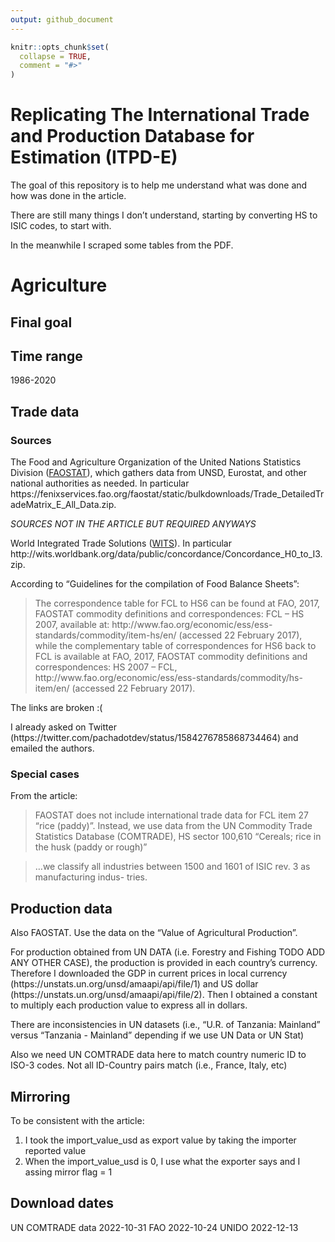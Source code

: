 ```yaml
---
output: github_document
---
```


<!-- README.md is generated from README.Rmd. Please edit that file -->

```r
knitr::opts_chunk$set(
  collapse = TRUE,
  comment = "#>"
)
```

# Replicating The International Trade and Production Database for Estimation (ITPD-E)

<!-- badges: start -->
<!-- badges: end -->

The goal of this repository is to help me understand what was done and how was done in the article.

There are still many things I don't understand, starting by converting HS to ISIC codes, to start with.

In the meanwhile I scraped some tables from the PDF.

# Agriculture

## Final goal

## Time range

1986-2020

## Trade data

### Sources

The Food and Agriculture Organization of the United Nations Statistics Division ([FAOSTAT](https://www.fao.org/faostat/en/#data/TM)), which gathers data from UNSD, Eurostat, and other national authorities as needed. In particular https://fenixservices.fao.org/faostat/static/bulkdownloads/Trade_DetailedTradeMatrix_E_All_Data.zip.

*SOURCES NOT IN THE ARTICLE BUT REQUIRED ANYWAYS*

World Integrated Trade Solutions ([WITS](https://wits.worldbank.org/product_concordance.html)). In particular http://wits.worldbank.org/data/public/concordance/Concordance_H0_to_I3.zip.

According to "Guidelines for the compilation of Food Balance Sheets":

> The correspondence table for FCL to HS6 can be found at FAO, 2017, FAOSTAT commodity definitions and correspondences: FCL – HS 2007, available at: http://www.fao.org/economic/ess/ess-standards/commodity/item-hs/en/ (accessed 22 February 2017), while the complementary table of correspondences for HS6 back to FCL is available at FAO, 2017, FAOSTAT commodity definitions and correspondences: HS 2007 – FCL, http://www.fao.org/economic/ess/ess-standards/commodity/hs-item/en/ (accessed 22 February 2017).

The links are broken :(

I already asked on Twitter (https://twitter.com/pachadotdev/status/1584276785868734464) and emailed the authors.

### Special cases

From the article:

> FAOSTAT does not include international trade data for FCL item 27 "rice (paddy)". Instead, we use data from the UN Commodity Trade Statistics Database (COMTRADE), HS sector 100,610 "Cereals; rice in the husk (paddy or rough)"

> ...we classify all industries between 1500 and 1601 of ISIC rev. 3 as manufacturing indus-
tries.

## Production data

Also FAOSTAT. Use the data on the "Value of Agricultural Production".

For production obtained from UN DATA (i.e. Forestry and Fishing TODO ADD ANY OTHER CASE), the production is provided in each country's currency. Therefore I downloaded the GDP in current prices in local currency (https://unstats.un.org/unsd/amaapi/api/file/1) and US dollar (https://unstats.un.org/unsd/amaapi/api/file/2). Then I obtained a constant to multiply each production value to express all in dollars.

There are inconsistencies in UN datasets (i.e., "U.R. of Tanzania: Mainland" versus "Tanzania - Mainland" depending if we use UN Data or UN Stat)

Also we need UN COMTRADE data here to match country numeric ID to ISO-3 codes. Not all ID-Country pairs match (i.e., France, Italy, etc)

## Mirroring

To be consistent with the article:

1. I took the import_value_usd as export value by taking the importer reported value
2. When the import_value_usd is 0, I use what the exporter says and I assing mirror flag = 1

## Download dates

UN COMTRADE data 2022-10-31
FAO 2022-10-24
UNIDO 2022-12-13
